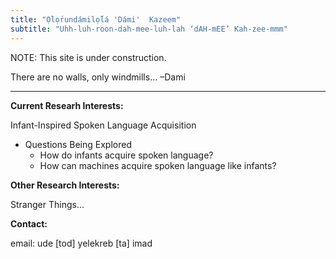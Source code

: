 ```yaml
---
title: "Ọ̀lọ́rundámilọ́lá 'Dámi'  Kazeem"
subtitle: "Uhh-luh-roon-dah-mee-luh-lah ‘dAH-mEE’ Kah-zee-mmm"
---
```


NOTE: This site is under construction. 

There are no walls, only windmills... 
                                --Dami

---

**Current Researh Interests:**

Infant-Inspired Spoken Language Acquisition

- Questions Being Explored 
    - How do infants acquire spoken language? 
    - How can machines acquire spoken language like infants?

**Other Research Interests:**

Stranger Things...
<!-- - Low Resource Languages -->
<!-- - Mathematical Machine Learning -->
<!-- - Quantum Speech Representations -->
<!-- - Swarm Intelligence   -->
<!-- - ... -->

**Contact:**

email: ude [tod] yelekreb [ta] imad
